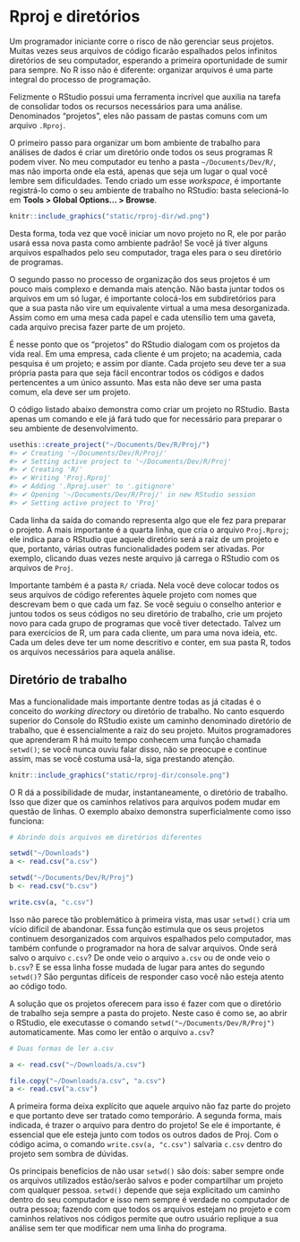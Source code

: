 # Rproj e diretórios {#rproj-dir}

Um programador iniciante corre o risco de não gerenciar seus projetos. Muitas
vezes seus arquivos de código ficarão espalhados pelos infinitos diretórios de
seu computador, esperando a primeira oportunidade de sumir para sempre. No R
isso não é diferente: organizar arquivos é uma parte integral do processo de
programação.

Felizmente o RStudio possui uma ferramenta incrível que auxilia na tarefa de
consolidar todos os recursos necessários para uma análise. Denominados
"projetos", eles não passam de pastas comuns com um arquivo `.Rproj`.

O primeiro passo para organizar um bom ambiente de trabalho para análises de
dados é criar um diretório onde todos os seus programas R podem viver. No meu
computador eu tenho a pasta `~/Documents/Dev/R/`, mas não importa onde ela
está, apenas que seja um lugar o qual você lembre sem dificuldades. Tendo
criado um esse *workspace*, é importante registrá-lo como o seu ambiente de
trabalho no RStudio: basta selecioná-lo em
**Tools > Global Options... > Browse**.

```r
knitr::include_graphics("static/rproj-dir/wd.png")
```

Desta forma, toda vez que você iniciar um novo projeto no R, ele por parão
usará essa nova pasta como ambiente padrão! Se você já tiver alguns arquivos
espalhados pelo seu computador, traga eles para o seu diretório de programas.

O segundo passo no processo de organização dos seus projetos é um pouco mais
complexo e demanda mais atenção. Não basta juntar todos os arquivos em um só
lugar, é importante colocá-los em subdiretórios para que a sua pasta
não vire um equivalente virtual a uma mesa desorganizada. Assim como em uma
mesa cada papel e cada utensílio tem uma gaveta, cada arquivo precisa fazer
parte de um projeto.

É nesse ponto que os "projetos" do RStudio dialogam com os projetos da vida
real. Em uma empresa, cada cliente é um projeto; na academia, cada pesquisa é
um projeto; e assim por diante. Cada projeto seu deve ter a sua própria pasta
para que seja fácil encontrar todos os códigos e dados pertencentes a um único
assunto. Mas esta não deve ser uma pasta comum, ela deve ser um projeto.

O código listado abaixo demonstra como criar um projeto no RStudio. Basta
apenas um comando e ele já fará tudo que for necessário para preparar o seu
ambiente de desenvolvimento.

```r
usethis::create_project("~/Documents/Dev/R/Proj/")
#> ✔ Creating '~/Documents/Dev/R/Proj/'
#> ✔ Setting active project to '~/Documents/Dev/R/Proj'
#> ✔ Creating 'R/'
#> ✔ Writing 'Proj.Rproj'
#> ✔ Adding '.Rproj.user' to '.gitignore'
#> ✔ Opening '~/Documents/Dev/R/Proj/' in new RStudio session
#> ✔ Setting active project to 'Proj'
```

Cada linha da saída do comando representa algo que ele fez para preparar o
projeto. A mais importante é a quarta linha, que cria o arquivo `Proj.Rproj`;
ele indica para o RStudio que aquele diretório será a raiz de um projeto e que,
portanto, várias outras funcionalidades podem ser ativadas. Por exemplo,
clicando duas vezes neste arquivo já carrega o RStudio com os arquivos de
`Proj`.

Importante também é a pasta `R/` criada. Nela você deve colocar todos os seus
arquivos de código referentes àquele projeto com nomes que descrevam bem o que
cada um faz. Se você seguiu o conselho anterior e juntou todos os seus códigos
no seu diretório de trabalho, crie um projeto novo para cada grupo de programas
que vocẽ tiver detectado. Talvez um para exercícios de R, um para cada cliente,
um para uma nova ideia, etc. Cada um deles deve ter um nome descritivo e
conter, em sua pasta R, todos os arquivos necessários para aquela análise.

## Diretório de trabalho

Mas a funcionalidade mais importante dentre todas as já citadas é o conceito do
*working directory* ou diretório de trabalho. No canto esquerdo superior do
Console do RStudio existe um caminho denominado diretório de trabalho, que é
essencialmente a raiz do seu projeto. Muitos programadores que aprenderam R há
muito tempo conhecem uma função chamada `setwd()`; se você nunca ouviu falar
disso, não se preocupe e continue assim, mas se você costuma usá-la, siga
prestando atenção.

```r
knitr::include_graphics("static/rproj-dir/console.png")
```

O R dá a possibilidade de mudar, instantaneamente, o diretório de trabalho.
Isso que dizer que os caminhos relativos para arquivos podem mudar em questão
de linhas. O exemplo abaixo demonstra superficialmente como isso funciona:

```r
# Abrindo dois arquivos em diretórios diferentes

setwd("~/Downloads")
a <- read.csv("a.csv")

setwd("~/Documents/Dev/R/Proj")
b <- read.csv("b.csv")

write.csv(a, "c.csv")
```

Isso não parece tão problemático à primeira vista, mas usar `setwd()` cria um
vício difícil de abandonar. Essa função estimula que os seus projetos continuem
desorganizados com arquivos espalhados pelo computador, mas também confunde o
programador na hora de salvar arquivos. Onde será salvo o arquivo `c.csv`?
De onde veio o arquivo `a.csv` ou de onde veio o `b.csv`? E se essa linha fosse
mudada de lugar para antes do segundo `setwd()`? São perguntas difíceis de
responder caso você não esteja atento ao código todo.

A solução que os projetos oferecem para isso é fazer com que o diretório de
trabalho seja sempre a pasta do projeto. Neste caso é como se, ao abrir o
RStudio, ele executasse o comando `setwd("~/Documents/Dev/R/Proj")`
automaticamente. Mas como ler então o arquivo `a.csv`?

```r
# Duas formas de ler a.csv

a <- read.csv("~/Downloads/a.csv")

file.copy("~/Downloads/a.csv", "a.csv")
a <- read.csv("a.csv")
```

A primeira forma deixa explícito que aquele arquivo não faz parte do projeto e
que portanto deve ser tratado como temporário. A segunda forma, mais indicada,
é trazer o arquivo para dentro do projeto! Se ele é importante, é essencial que
ele esteja junto com todos os outros dados de Proj. Com o código acima, o
comando `write.csv(a, "c.csv")` salvaria `c.csv` dentro do projeto sem sombra
de dúvidas.

Os principais benefícios de não usar `setwd()` são dois: saber sempre onde os
arquivos utilizados estão/serão salvos e poder compartilhar um projeto com
qualquer pessoa. `setwd()` depende que seja explicitado um caminho dentro do
seu computador e isso nem sempre é verdade no computador de outra pessoa;
fazendo com que todos os arquivos estejam no projeto e com caminhos relativos
nos códigos permite que outro usuário replique a sua análise sem ter que
modificar nem uma linha do programa.
